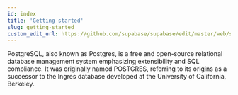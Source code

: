 ```yaml
---
id: index
title: 'Getting started'
slug: getting-started
custom_edit_url: https://github.com/supabase/supabase/edit/master/web/spec/postgres.yml
---
```


PostgreSQL, also known as Postgres, is a free and open-source relational
database management system emphasizing extensibility and SQL compliance.
It was originally named POSTGRES, referring to its origins as a successor
to the Ingres database developed at the University of California, Berkeley.
